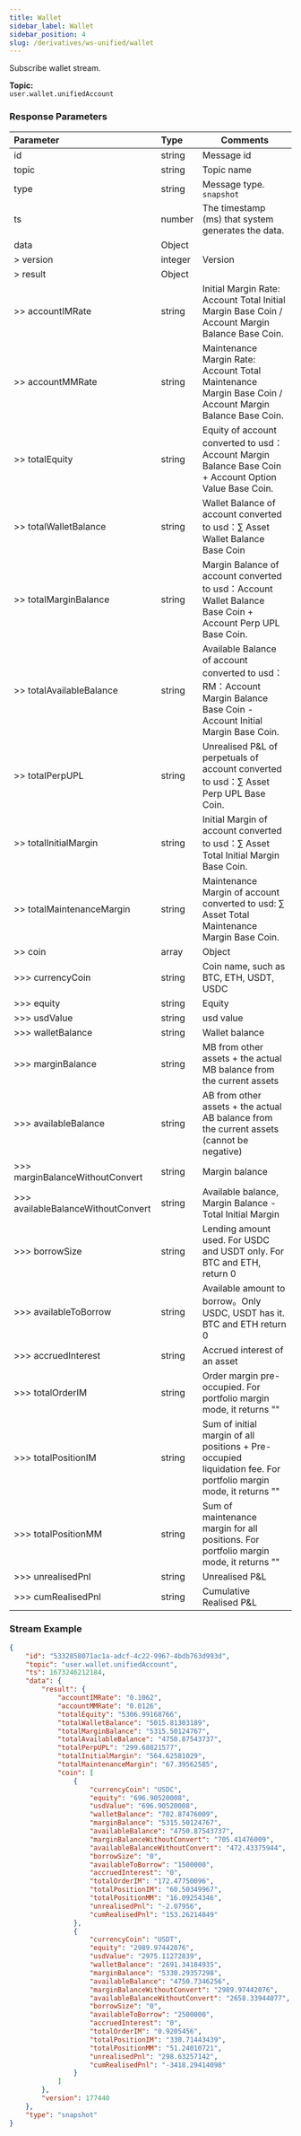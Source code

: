 ```yaml
---
title: Wallet
sidebar_label: Wallet
sidebar_position: 4
slug: /derivatives/ws-unified/wallet
---
```


Subscribe wallet stream.

**Topic:**<br/>
`user.wallet.unifiedAccount`

### Response Parameters
| Parameter | Type | Comments|
|:----- |:-----|----- |
|id |string |Message id |
|topic |string |Topic name |
|type |string |Message type. `snapshot`|
|ts |number |The timestamp (ms) that system generates the data. |
|data |Object | |
|> version |integer |Version|
|> result |Object | |
|>> accountIMRate |string |Initial Margin Rate: Account Total Initial Margin Base Coin / Account Margin Balance Base Coin. |
|>> accountMMRate |string |Maintenance Margin Rate: Account Total Maintenance Margin Base Coin / Account Margin Balance Base Coin. |
|>> totalEquity |string |Equity of account converted to usd：Account Margin Balance Base Coin + Account Option Value Base Coin. |
|>> totalWalletBalance |string |Wallet Balance of account converted to usd：∑ Asset Wallet Balance Base Coin |
|>> totalMarginBalance |string |Margin Balance of account converted to usd：Account Wallet Balance Base Coin + Account Perp UPL Base Coin. |
|>> totalAvailableBalance |string |Available Balance of account converted to usd：RM：Account Margin Balance Base Coin - Account Initial Margin Base Coin. |
|>> totalPerpUPL |string |Unrealised P&L of perpetuals of account converted to usd：∑ Asset Perp UPL Base Coin. |
|>> totalInitialMargin |string |Initial Margin of account converted to usd：∑ Asset Total Initial Margin Base Coin. |
|>> totalMaintenanceMargin |string |Maintenance Margin of account converted to usd: ∑ Asset Total Maintenance Margin Base Coin. |
|>> coin |array |Object |
|>>> currencyCoin |string |Coin name, such as BTC, ETH, USDT, USDC |
|>>> equity |string |Equity |
|>>> usdValue |string |usd value |
|>>> walletBalance |string |Wallet balance |
|>>> marginBalance |string |MB from other assets + the actual MB balance from the current assets |
|>>> availableBalance |string |AB from other assets + the actual AB balance from the current assets (cannot be negative) |
|>>> marginBalanceWithoutConvert |string |Margin balance |
|>>> availableBalanceWithoutConvert	|string	|Available balance, Margin Balance - Total Initial Margin |
|>>> borrowSize |string |Lending amount used. For USDC and USDT only. For BTC and ETH, return 0|
|>>> availableToBorrow |string |Available amount to borrow。Only USDC, USDT has it. BTC and ETH return 0 |
|>>> accruedInterest |string |Accrued interest of an asset |
|>>> totalOrderIM |string |Order margin pre-occupied. For portfolio margin mode, it returns ""|
|>>> totalPositionIM |string |Sum of initial margin of all positions + Pre-occupied liquidation fee. For portfolio margin mode, it returns ""|
|>>> totalPositionMM |string |Sum of maintenance margin for all positions. For portfolio margin mode, it returns ""|
|>>> unrealisedPnl |string |Unrealised P&L |
|>>> cumRealisedPnl |string |Cumulative Realised P&L

### Stream Example

```json
{
    "id": "5332858071ac1a-adcf-4c22-9967-4bdb763d993d",
    "topic": "user.wallet.unifiedAccount",
    "ts": 1673246212184,
    "data": {
        "result": {
            "accountIMRate": "0.1062",
            "accountMMRate": "0.0126",
            "totalEquity": "5306.99168766",
            "totalWalletBalance": "5015.81303189",
            "totalMarginBalance": "5315.50124767",
            "totalAvailableBalance": "4750.87543737",
            "totalPerpUPL": "299.68821577",
            "totalInitialMargin": "564.62581029",
            "totalMaintenanceMargin": "67.39562585",
            "coin": [
                {
                    "currencyCoin": "USDC",
                    "equity": "696.90520008",
                    "usdValue": "696.90520008",
                    "walletBalance": "702.87476009",
                    "marginBalance": "5315.50124767",
                    "availableBalance": "4750.87543737",
                    "marginBalanceWithoutConvert": "705.41476009",
                    "availableBalanceWithoutConvert": "472.43375944",
                    "borrowSize": "0",
                    "availableToBorrow": "1500000",
                    "accruedInterest": "0",
                    "totalOrderIM": "172.47750096",
                    "totalPositionIM": "60.50349967",
                    "totalPositionMM": "16.09254346",
                    "unrealisedPnl": "-2.07956",
                    "cumRealisedPnl": "153.26214849"
                },
                {
                    "currencyCoin": "USDT",
                    "equity": "2989.97442076",
                    "usdValue": "2975.11272839",
                    "walletBalance": "2691.34184935",
                    "marginBalance": "5330.29357298",
                    "availableBalance": "4750.7346256",
                    "marginBalanceWithoutConvert": "2989.97442076",
                    "availableBalanceWithoutConvert": "2658.33944077",
                    "borrowSize": "0",
                    "availableToBorrow": "2500000",
                    "accruedInterest": "0",
                    "totalOrderIM": "0.9205456",
                    "totalPositionIM": "330.71443439",
                    "totalPositionMM": "51.24010721",
                    "unrealisedPnl": "298.63257142",
                    "cumRealisedPnl": "-3418.29414098"
                }
            ]
        },
        "version": 177440
    },
    "type": "snapshot"
}
```